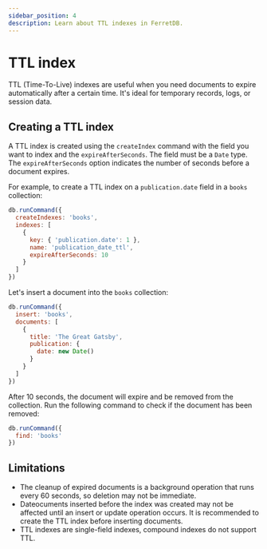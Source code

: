 ```yaml
---
sidebar_position: 4
description: Learn about TTL indexes in FerretDB.
---
```


# TTL index

TTL (Time-To-Live) indexes are useful when you need documents to expire automatically after a certain time. It's ideal for temporary records, logs, or session data.

## Creating a TTL index

A TTL index is created using the `createIndex` command with the field you want to index and the `expireAfterSeconds`.
The field must be a `Date` type.
The `expireAfterSeconds` option indicates the number of seconds before a document expires.

For example, to create a TTL index on a `publication.date` field in a `books` collection:

```js
db.runCommand({
  createIndexes: 'books',
  indexes: [
    {
      key: { 'publication.date': 1 },
      name: 'publication_date_ttl',
      expireAfterSeconds: 10
    }
  ]
})
```

Let's insert a document into the `books` collection:

```js
db.runCommand({
  insert: 'books',
  documents: [
    {
      title: 'The Great Gatsby',
      publication: {
        date: new Date()
      }
    }
  ]
})
```

After 10 seconds, the document will expire and be removed from the collection.
Run the following command to check if the document has been removed:

```js
db.runCommand({
  find: 'books'
})
```

## Limitations

- The cleanup of expired documents is a background operation that runs every 60 seconds, so deletion may not be immediate.
- Dateocuments inserted before the index was created may not be affected until an insert or update operation occurs. It is recommended to create the TTL index before inserting documents.
- TTL indexes are single-field indexes, compound indexes do not support TTL.
